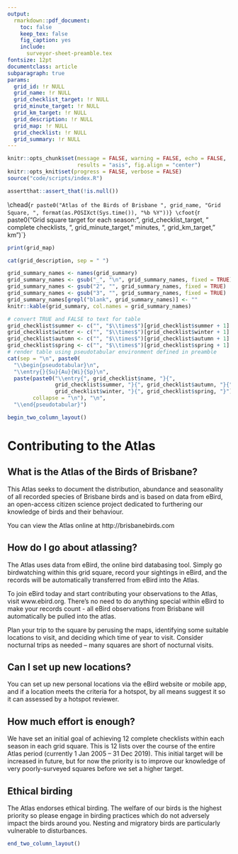 ```yaml
---
output:
  rmarkdown::pdf_document:
    toc: false
    keep_tex: false
    fig_caption: yes
    include:
      surveyor-sheet-preamble.tex
fontsize: 12pt
documentclass: article
subparagraph: true
params:
  grid_id: !r NULL
  grid_name: !r NULL
  grid_checklist_target: !r NULL
  grid_minute_target: !r NULL
  grid_km_target: !r NULL
  grid_description: !r NULL
  grid_map: !r NULL
  grid_checklist: !r NULL
  grid_summary: !r NULL
---
```


```r
knitr::opts_chunk$set(message = FALSE, warning = FALSE, echo = FALSE,
                      results = "asis", fig.align = "center")
knitr::opts_knit$set(progress = FALSE, verbose = FALSE)
source("code/scripts/index.R")
```

```r
assertthat::assert_that(!is.null())
```

\chead{`r paste0("Atlas of the Birds of Brisbane ", grid_name, "Grid Square, ", format(as.POSIXct(Sys.time()), "%b %Y"))}
\cfoot{`r paste0("Grid square target for each season: ", grid_checklist_target, " complete checklists, ", grid_minute_target, " minutes, ", grid_km_target, " km")`}

```r
print(grid_map)
```

```r
cat(grid_description, sep = " ")
```

```r
grid_summary_names <- names(grid_summary)
grid_summary_names <- gsub("_", "\n", grid_summary_names, fixed = TRUE)
grid_summary_names <- gsub("2", "", grid_summary_names, fixed = TRUE)
grid_summary_names <- gsub("3", "", grid_summary_names, fixed = TRUE)
grid_summary_names[grepl("blank", grid_summary_names)] <- ""
knitr::kable(grid_summary, col.names = grid_summary_names)
```

```r
# convert TRUE and FALSE to text for table
grid_checklist$summer <- c("", "$\\times$")[grid_checklist$summer + 1]
grid_checklist$winter <- c("", "$\\times$")[grid_checklist$winter + 1]
grid_checklist$autumn <- c("", "$\\times$")[grid_checklist$autumn + 1]
grid_checklist$spring <- c("", "$\\times$")[grid_checklist$spring + 1]
# render table using pseudotabular environment defined in preamble
cat(sep = "\n", paste0(
  "\\begin{pseudotabular}\n",
  "\\entry{}{Su}{Au}{Wi}{Sp}\n",
  paste(paste0("\\entry{", grid_checklist$name, "}{",
               grid_checklist$summer, "}{", grid_checklist$autumn, "}{",
               grid_checklist$winter, "}{", grid_checklist$spring, "}"),
        collapse = "\n"), "\n",
  "\\end{pseudotabular}")
```

```r
begin_two_column_layout()
```

# Contributing to the Atlas

## What is the Atlas of the Birds of Brisbane?

This Atlas seeks to document the distribution, abundance and seasonality of all recorded species of Brisbane birds and is based on data from eBird, an open-access citizen science project dedicated to furthering our knowledge of birds and their behaviour.

You can view the Atlas online at http://brisbanebirds.com

## How do I go about atlassing?

The Atlas uses data from eBird, the online bird databasing tool. Simply go birdwatching within this grid square, record your sightings in eBird, and the records will be automatically transferred from eBird into the Atlas.

To join eBird today and start contributing your observations to the Atlas, visit www.ebird.org. There’s no need to do anything special within eBird to make your records count - all eBird observations from Brisbane will automatically be pulled into the atlas.

Plan your trip to the square by perusing the maps, identifying some suitable locations to visit, and deciding which time of year to visit. Consider nocturnal trips as needed – many squares are short of nocturnal visits.

## Can I set up new locations?

You can set up new personal locations via the eBird website or mobile app, and if a location meets the criteria for a hotspot, by all means suggest it so it can assessed by a hotspot reviewer.

## How much effort is enough?

We have set an initial goal of achieving 12 complete checklists within each season in each grid square. This is 12 lists over the course of the entire Atlas period (currently 1 Jan 2005 – 31 Dec 2019). This initial target will be increased in future, but for now the priority is to improve our knowledge of very poorly-surveyed squares before we set a higher target.

## Ethical birding

The Atlas endorses ethical birding. The welfare of our birds is the highest priority so please engage in birding practices which do not adversely impact the birds around you. Nesting and migratory birds are particularly vulnerable to disturbances.

```r
end_two_column_layout()
```
